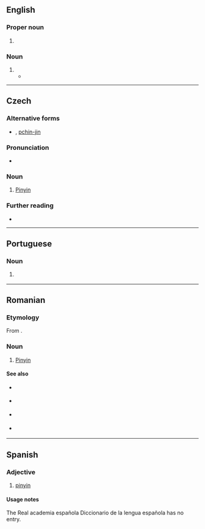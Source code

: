 {{also|Pinyin|pīnyīn}}
==English==

===Proper noun===
{{en-proper noun|-}}

# {{altform|en|Pinyin}}

===Noun===
{{en-noun|?}}

# {{altform|en|Pinyin}}
#* {{seeCites|en}}

----

==Czech==

===Alternative forms===
* {{l|cs|pinjin}}, [[pchin-jin]]

===Pronunciation===
* {{cs-IPA|pinjin}}

===Noun===
{{cs-noun|g=m}}

# [[Pinyin]]

===Further reading===
* {{R:ASCS}}

----

==Portuguese==

===Noun===
{{pt-noun|m|-}}

# {{l|en|Pinyin}} {{gloss|romanisation standard for Mandarin Chinese}}

----

==Romanian==

===Etymology===
From {{der|ro|cmn|sc=Hani|拼音|tr=pīnyīn}}.

===Noun===
{{ro-noun|n|-}}

# [[Pinyin]]

====See also====
{{top2}}
* {{l|ro|plat}} {{qualifier|1st tone}}
* {{l|ro|crescând}} {{qualifier|2nd tone}}
{{mid2}}
* {{l|ro|scăzând-crescând}} {{qualifier|3rd tone}}
* {{l|ro|scăzând}} {{qualifier|4th tone}}
{{bottom}}

----

==Spanish==
{{rfc|es|adjective or noun? not in RAE to check. to me it would be a noun with no plural form}}

===Adjective===
{{es-adj}}

# [[#English|pinyin]]

====Usage notes====
The Real academia española Diccionario de la lengua española has no entry.